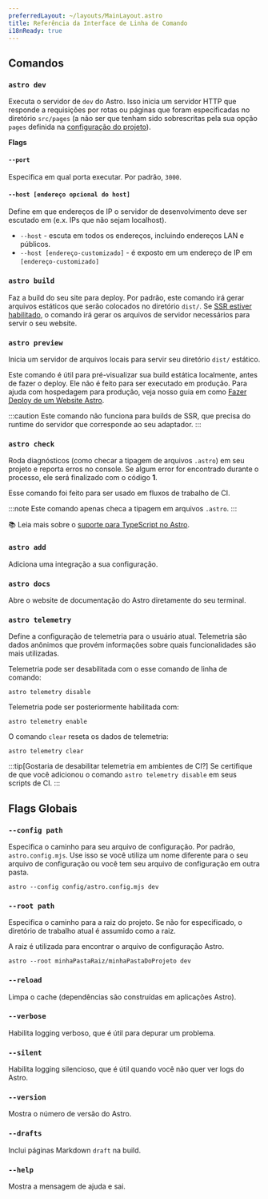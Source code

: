 ```yaml
---
preferredLayout: ~/layouts/MainLayout.astro
title: Referência da Interface de Linha de Comando
i18nReady: true
---
```


## Comandos

### `astro dev`

Executa o servidor de `dev` do Astro. Isso inicia um servidor HTTP que responde a requisições por rotas ou páginas que foram especificadas no diretório `src/pages` (a não ser que tenham sido sobrescritas pela sua opção `pages` definida na [configuração do projeto](/pt-br/reference/configuration-reference/)).


**Flags**

#### `--port`

Especifica em qual porta executar. Por padrão, `3000`.

#### `--host [endereço opcional do host]`

Define em que endereços de IP o servidor de desenvolvimento deve ser escutado em (e.x. IPs que não sejam localhost).
- `--host` - escuta em todos os endereços, incluindo endereços LAN e públicos.
- `--host [endereço-customizado]` - é exposto em um endereço de IP em `[endereço-customizado]`

### `astro build`

Faz a build do seu site para deploy. Por padrão, este comando irá gerar arquivos estáticos que serão colocados no diretório `dist/`. Se [SSR estiver habilitado](/pt-br/guides/server-side-rendering/), o comando irá gerar os arquivos de servidor necessários para servir o seu website.

### `astro preview`

Inicia um servidor de arquivos locais para servir seu diretório `dist/` estático.

Este comando é útil para pré-visualizar sua build estática localmente, antes de fazer o deploy. Ele não é feito para ser executado em produção. Para ajuda com hospedagem para produção, veja nosso guia em como [Fazer Deploy de um Website Astro](/pt-br/guides/deploy/).

:::caution
Este comando não funciona para builds de SSR, que precisa do runtime do servidor que corresponde ao seu adaptador.
:::


### `astro check`

Roda diagnósticos (como checar a tipagem de arquivos `.astro`) em seu projeto e reporta erros no console. Se algum error for encontrado durante o processo, ele será finalizado com o código **1**.

Esse comando foi feito para ser usado em fluxos de trabalho de CI.

:::note
Este comando apenas checa a tipagem em arquivos `.astro`.
:::

📚 Leia mais sobre o [suporte para TypeScript no Astro](/pt-br/guides/typescript/).

### `astro add`

Adiciona uma integração a sua configuração.

### `astro docs`

Abre o website de documentação do Astro diretamente do seu terminal.

### `astro telemetry`

Define a configuração de telemetria para o usuário atual. Telemetria são dados anônimos que provém informações sobre quais funcionalidades são mais utilizadas.

Telemetria pode ser desabilitada com o esse comando de linha de comando:


```shell
astro telemetry disable
```

Telemetria pode ser posteriormente habilitada com:

```shell
astro telemetry enable
```

O comando `clear` reseta os dados de telemetria:

```shell
astro telemetry clear
```

:::tip[Gostaria de desabilitar telemetria em ambientes de CI?]
Se certifique de que você adicionou o comando `astro telemetry disable` em seus scripts de CI.
:::

## Flags Globais

### `--config path`

Especifica o caminho para seu arquivo de configuração. Por padrão, `astro.config.mjs`. Use isso se você utiliza um nome diferente para o seu arquivo de configuração ou você tem seu arquivo de configuração em outra pasta.

```shell
astro --config config/astro.config.mjs dev
```

### `--root path`

Especifica o caminho para a raiz do projeto. Se não for especificado, o diretório de trabalho atual é assumido como a raiz.

A raiz é utilizada para encontrar o arquivo de configuração Astro.

```shell
astro --root minhaPastaRaiz/minhaPastaDoProjeto dev
```

### `--reload`

Limpa o cache (dependências são construídas em aplicações Astro).

### `--verbose`

Habilita logging verboso, que é útil para depurar um problema.

### `--silent`

Habilita logging silencioso, que é útil quando você não quer ver logs do Astro.

### `--version`

Mostra o número de versão do Astro.

### `--drafts`

Inclui páginas Markdown `draft` na build.

### `--help`

Mostra a mensagem de ajuda e sai.
